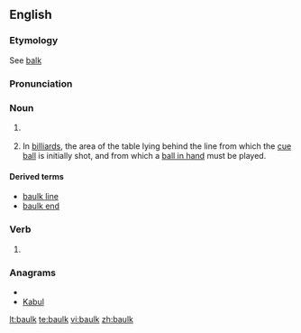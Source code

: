 ==English==
===Etymology===
See [[balk]]

===Pronunciation===
{{rfp}} {{rfap}}

===Noun===
{{en-noun}}
# {{British}} {{alternative spelling of|[[balk]]}}
# {{UK}} In [[billiard]]s, the area of the table lying behind the line from which the [[cue ball]] is initially shot, and from which a [[ball in hand]] must be played.

====Derived terms====
*[[baulk line]]
*[[baulk end]]

===Verb===
{{en-verb}}
# {{British}} {{alternative spelling of|[[balk]]}}

===Anagrams===
* {{alphagram|abklu}}
* [[Kabul#English|Kabul]]


[[lt:baulk]]
[[te:baulk]]
[[vi:baulk]]
[[zh:baulk]]